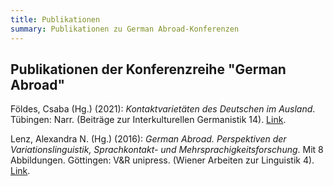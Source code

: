```yaml
---
title: Publikationen
summary: Publikationen zu German Abroad-Konferenzen
---
```

## Publikationen der Konferenzreihe "German Abroad"

Földes, Csaba (Hg.) (2021): *Kontaktvarietäten des Deutschen im Ausland*. Tübingen: Narr. (Beiträge zur Interkulturellen Germanistik 14). [Link](https://www.narr.de/kontaktvariet%C3%A4ten-des-deutschen-im-ausland-18304/).

Lenz, Alexandra N. (Hg.) (2016): *German Abroad. Perspektiven der Variationslinguistik, Sprachkontakt- und Mehrsprachigkeitsforschung*. Mit 8 Abbildungen. Göttingen: V\&R unipress. (Wiener Arbeiten zur Linguistik 4). [Link](https://www.vandenhoeck-ruprecht-verlage.com/themen-entdecken/literatur-sprach-und-kulturwissenschaften/germanistik/germanistische-linguistik/15197/german-abroad).
